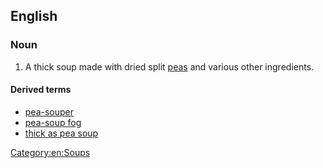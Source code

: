 ==English==
{{wikipedia}}

===Noun===
{{en-noun|~}}

# {{lb|en|culinary}} A thick soup made with dried split [[peas]] and various other ingredients.

====Derived terms====
* [[pea-souper]]
* [[pea-soup fog]]
* [[thick as pea soup]]

[[Category:en:Soups]]